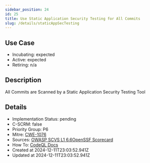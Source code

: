 ```yaml
---
sidebar_position: 24
id: 25
title: Use Static Application Security Testing for All Commits
slug: /details/staticAppSecTesting
---
```


## Use Case
<!-- LEVELS:START -->
- Incubating: expected
- Active: expected
- Retiring: n/a
<!-- LEVELS:END -->

<!-- DESCRIPTION:START -->
## Description
All Commits are Scanned by a Static Application Security Testing Tool
<!-- DESCRIPTION:END -->

<!-- DETAILS:START -->
## Details
- Implementation Status: pending
- C-SCRM: false
- Priority Group: P6
- Mitre: [CWE-1076](https://cwe.mitre.org/data/definitions/1076.html)
- Sources: [OWASP SCVS L1 6.6OpenSSF Scorecard](https://github.com/ossf/scorecard/blob/main/docs/checks.md#sast)
- How To: [CodeQL Docs](https://docs.github.com/en/code-security/code-scanning/introduction-to-code-scanning/about-code-scanning-with-codeql)
- Created at 2024-12-11T23:03:52.941Z
- Updated at 2024-12-11T23:03:52.941Z
<!-- DETAILS:END -->
